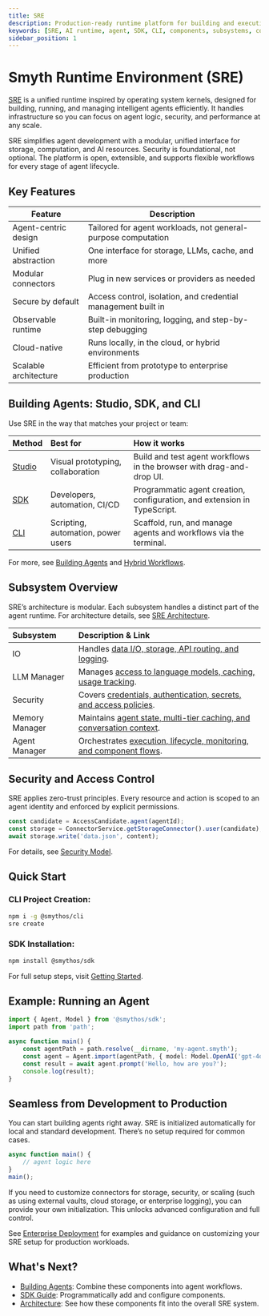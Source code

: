 ```yaml
---
title: SRE
description: Production-ready runtime platform for building and executing AI agents.
keywords: [SRE, AI runtime, agent, SDK, CLI, components, subsystems, connectors, security, modular]
sidebar_position: 1
---
```


# Smyth Runtime Environment (SRE)

[SRE](https://github.com/SmythOS/sre) is a unified runtime inspired by operating system kernels, designed for building, running, and managing intelligent agents efficiently. It handles infrastructure so you can focus on agent logic, security, and performance at any scale.

<InfoCallout title="What sets SRE apart">
SRE simplifies agent development with a modular, unified interface for storage, computation, and AI resources. Security is foundational, not optional. The platform is open, extensible, and supports flexible workflows for every stage of agent lifecycle.
</InfoCallout>

<Spacer size="md" />

## Key Features

| Feature               | Description                                                      |
|-----------------------|------------------------------------------------------------------|
| Agent-centric design  | Tailored for agent workloads, not general-purpose computation    |
| Unified abstraction   | One interface for storage, LLMs, cache, and more                |
| Modular connectors    | Plug in new services or providers as needed                     |
| Secure by default     | Access control, isolation, and credential management built in    |
| Observable runtime    | Built-in monitoring, logging, and step-by-step debugging         |
| Cloud-native          | Runs locally, in the cloud, or hybrid environments              |
| Scalable architecture | Efficient from prototype to enterprise production               |

<Spacer size="md" />

## Building Agents: Studio, SDK, and CLI

Use SRE in the way that matches your project or team:

| Method                                  | Best for                          | How it works                                                   |
|:---------------------------------------- |:---------------------------------- |:-------------------------------------------------------------- |
| [Studio](/docs/agent-studio/overview)    | Visual prototyping, collaboration  | Build and test agent workflows in the browser with drag-and-drop UI. |
| [SDK](/docs/agent-runtime/sdk-guide)     | Developers, automation, CI/CD      | Programmatic agent creation, configuration, and extension in TypeScript. |
| [CLI](/docs/agent-runtime/cli-guide)     | Scripting, automation, power users | Scaffold, run, and manage agents and workflows via the terminal. |

For more, see [Building Agents](/docs/agent-runtime/building-agents) and [Hybrid Workflows](/docs/agent-runtime/hybrid-workflows).

<Spacer size="md" />

## Subsystem Overview

SRE’s architecture is modular. Each subsystem handles a distinct part of the agent runtime. For architecture details, see [SRE Architecture](/docs/agent-runtime/architecture).

| Subsystem      | Description & Link                                                                                   |
|:-------------- |:----------------------------------------------------------------------------------------------------|
| IO             | Handles [data I/O, storage, API routing, and logging](/docs/agent-runtime/architecture#io-subsystem).       |
| LLM Manager    | Manages [access to language models, caching, usage tracking](/docs/agent-runtime/architecture#llm-manager-subsystem).   |
| Security       | Covers [credentials, authentication, secrets, and access policies](/docs/agent-runtime/architecture#security-subsystem).|
| Memory Manager | Maintains [agent state, multi-tier caching, and conversation context](/docs/agent-runtime/architecture#memory-manager-subsystem).  |
| Agent Manager  | Orchestrates [execution, lifecycle, monitoring, and component flows](/docs/agent-runtime/architecture#agent-manager-subsystem).    |

<Spacer size="md" />

## Security and Access Control

SRE applies zero-trust principles. Every resource and action is scoped to an agent identity and enforced by explicit permissions.

```typescript
const candidate = AccessCandidate.agent(agentId);
const storage = ConnectorService.getStorageConnector().user(candidate);
await storage.write('data.json', content);
```

For details, see [Security Model](/docs/agent-runtime/security).

<Spacer size="md" />

## Quick Start

### CLI Project Creation:

```bash
npm i -g @smythos/cli
sre create
```

### SDK Installation: 
```bash
npm install @smythos/sdk
```

For full setup steps, visit [Getting Started](/docs/agent-runtime/getting-started).

<Spacer size="md" />

## Example: Running an Agent

```typescript
import { Agent, Model } from '@smythos/sdk';
import path from 'path';

async function main() {
    const agentPath = path.resolve(__dirname, 'my-agent.smyth');
    const agent = Agent.import(agentPath, { model: Model.OpenAI('gpt-4o') });
    const result = await agent.prompt('Hello, how are you?');
    console.log(result);
}
```

<Spacer size="md" />

## Seamless from Development to Production

You can start building agents right away. SRE is initialized automatically for local and standard development. There’s no setup required for common cases.

```typescript 
async function main() {
    // agent logic here
}
main();
```
If you need to customize connectors for storage, security, or scaling (such as using external vaults, cloud storage, or enterprise logging), you can provide your own initialization. This unlocks advanced configuration and full control.

See [Enterprise Deployment](/docs/agent-runtime/enterprise-deploy) for examples and guidance on customizing your SRE setup for production workloads.

<Spacer size="md" />

## What's Next?

- [Building Agents](/docs/agent-runtime/building-agents): Combine these components into agent workflows.
- [SDK Guide](/docs/agent-runtime/sdk-guide): Programmatically add and configure components.
- [Architecture](/docs/agent-runtime/architecture): See how these components fit into the overall SRE system.


